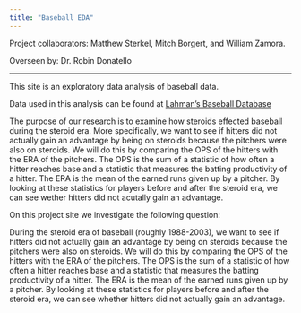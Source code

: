 ```yaml
---
title: "Baseball EDA"
---
```


Project collaborators: Matthew Sterkel, Mitch Borgert, and William Zamora.

Overseen by: Dr. Robin Donatello

----

This site is an exploratory data analysis of baseball data. 

Data used in this analysis can be found at [Lahman's Baseball Database](http://www.seanlahman.com/baseball-archive/statistics/) 


The purpose of our research is to examine how steroids effected baseball during the steroid era. More specifically, we want to see if hitters did not actually gain an advantage by being on steroids because the pitchers were also on steroids. We will do this by comparing the OPS of the hitters with the ERA of the pitchers. The OPS is the sum of a statistic of how often a hitter reaches base and a statistic that measures the batting productivity of a hitter. The ERA is the mean of the earned runs given up by a pitcher. By looking at these statistics for players before and after the steroid era, we can see wether hitters did not acutally gain an advantage. 

On this project site we investigate the following question:

 During the steroid era of baseball (roughly 1988-2003), we want to see if hitters did not actually gain an advantage by being on steroids because the pitchers were also on steroids. We will do this by comparing the OPS of the hitters with the ERA of the pitchers. The OPS is the sum of a statistic of how often a hitter reaches base and a statistic that measures the batting productivity of a hitter. The ERA is the mean of the earned runs given up by a pitcher. By looking at these statistics for players before and after the steroid era, we can see whether hitters did not actually gain an advantage. 
 
 